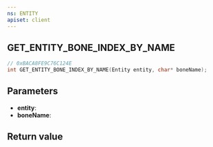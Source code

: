 ```yaml
---
ns: ENTITY
apiset: client
---
```

## GET_ENTITY_BONE_INDEX_BY_NAME

```c
// 0xBACA8FE9C76C124E
int GET_ENTITY_BONE_INDEX_BY_NAME(Entity entity, char* boneName);
```


## Parameters
* **entity**:
* **boneName**:

## Return value